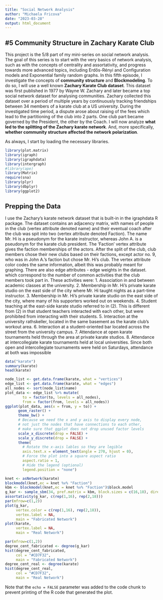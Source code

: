 ```yaml
---
title: "Social Network Analysis"
author: "Michaela Fricova"
date: "2023-03-28"
output: html_document
---
```


## #5 Community Structure in Zachary Karate Club
This project is the 5/8 part of my mini-series on social network analysis. The goal of this series is to start with the very basics of network analysis, such as with the concepts of centrality and assortativity, and progress towards more advanced topics, including Erdős-Rényi and Configuration models and Exponential family random graphs. In this fifth episode, I investigate the concepts of **community structure** and **Blockmodeling**. To do so, I will use a well known **Zachary Karate Club dataset**. This dataset was first published in 1977 by Wayne W. Zachary and later became a top social network dataset for analysing communities. Zachary collected this dataset over a period of multiple years by continuously tracking friendships between 34 members of a karate club at a US university. During the investigated time period, a dispute arose about raising of the fees which lead to the partitioning of the club into 2 parts. One club part became governed by the President, the other by the Coach. I will now analyze **what led to the splitting of the Zachary karate network**. And, more specifically, **whether community structure affected the network polarization**.

As always, I start by loading the necessary libraries. 

```r
library(plot.matrix)
library(igraph)
library(igraphdata)
library(intergraph)
#library(ape) 
library(Matrix) 
require(sna)
library(plyr)
library(dbplyr)
library(ggplot2)
```

## Prepping the Data

I use the Zachary's karate network dataset that is built-in in the igraphdata R package. The dataset contains an adjacency matrix, with names of people in the club (vertex attribute denoted name) and their eventual coach after the club was spit into two (vertex attribute denoted Faction). The name Mr. Hi is a pseudonym for the karate instructor, whereas John A. is a pseudonym for the karate club president. The ‘Faction’ vertex attribute gives the faction memberships of the actors. After the split of the club, club members chose their new clubs based on their factions, except actor no. 9, who was in John A.’s faction but chose Mr. Hi’s club. The vertex attribute color codes the same information, albeit this was probably meant for graphing. There are also edge attributes - edge weights in the dataset. which correspond to the number of common activities that the club members took part in.  These activities were: 
1. Association in and between academic classes at the university.
2. Membership in Mr. Hi’s private karate studio on the east side of the city where Mr. Hi taught nights as a part-time instructor.
3. Membership in Mr. Hi’s private karate studio on the east side of the city, where many of his supporters worked out on weekends.
4. Student teaching at the east-side karate studio referred to in (2). This is different from (2) in that student teachers interacted with each other, but were prohibited from interacting with their students.
5. Interaction at the university rathskeller, located in the same basement as the karate club’s workout area.
6. Interaction at a student-oriented bar located across the street from the university campus.
7. Attendance at open karate tournaments held through the area at private karate studios.
8. Attendance at intercollegiate karate tournaments held at local universities. Since both open
and intercollegiate tournaments were held on Saturdays, attendance at both was impossible

```r
data("karate")
summary(karate)
head(karate)
```
```r
node_list <- get.data.frame(karate, what = "vertices")
edge_list <- get.data.frame(karate, what = "edges") 
all_nodes <- sort(node_list$name)
plot_data <- edge_list %>% mutate(
        to = factor(to, levels = all_nodes),
        from = factor(from, levels = all_nodes))
ggplot(plot_data, aes(x = from, y = to)) +
      geom_raster() +
      theme_bw() +
      # Because we need the x and y axis to display every node,
      # not just the nodes that have connections to each other,
      # make sure that ggplot does not drop unused factor levels
      scale_x_discrete(drop = FALSE) +
      scale_y_discrete(drop = FALSE) +
      theme(
        # Rotate the x-axis lables so they are legible
        axis.text.x = element_text(angle = 270, hjust = 0),
        # Force the plot into a square aspect ratio
        aspect.ratio = 1,
        # Hide the legend (optional)
        legend.position = "none")
```

```r
knet <- asNetwork(karate) 
blockmodel(knet,ec = knet %v% "Faction")
kbm <- blockmodel(knet,ec = knet %v% "Faction")$block.model 
g_kar <- sample_sbm(34, pref.matrix = kbm, block.sizes = c(16,18), directed = FALSE)
assortativity(g_kar, c(rep(1,16), rep(2,18))) 
par(mfrow=c(1,2))
plot(g_kar,
     vertex.color = c(rep(1,16), rep(2,18)), 
     vertex.label = NA,
     main = "Fabricated Network")
plot(karate, 
     vertex.label = NA,
     main = "Real Network")
```

```r
par(mfrow=c(1,2))
degree_cent_fabricated <- degree(g_kar)
hist(degree_cent_fabricated, 
     col = "#CD7F32",
     main = "Fabricated Network")
degree_cent_real <- degree(karate)
hist(degree_cent_real, 
     col = "#CD7F32",
     main = "Real Network")
```

Note that the `echo = FALSE` parameter was added to the code chunk to prevent printing of the R code that generated the plot.
